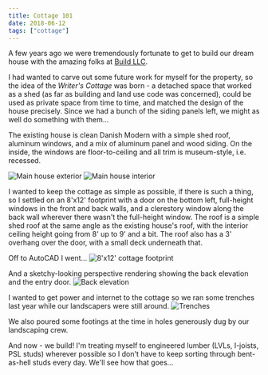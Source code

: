 ```yaml
---
title: Cottage 101
date: 2018-06-12
tags: ["cottage"]
---
```


A few years ago we were tremendously fortunate to get to build our dream house with the amazing folks at [Build LLC](https://www.buildllc.com/).

I had wanted to carve out some future work for myself for the property, so the idea of the _Writer's Cottage_ was born -
a detached space that worked as a shed (as far as building and land use code was concerned), could be used as private space from time to time,
and matched the design of the house precisely. Since we had a bunch of the siding panels left, we might as well do something with them...

The existing house is clean Danish Modern with a simple shed roof, aluminum windows, and a mix of aluminum panel and wood siding.
On the inside, the windows are floor-to-ceiling and all trim is museum-style, i.e. recessed.

![](images/BUILD_LLC_Merrimount_Ext_E_06.jpg "Main house exterior")
![](images/BUILD_LLC_Merrimount_Int_Master_Bedroom_01.jpg "Main house interior")

I wanted to keep the cottage as simple as possible, if there is such a thing, so I settled on an 8'x12' footprint
with a door on the bottom left, full-height windows in the front and back walls, and a clerestory window along the back wall wherever there wasn't the full-height window.
The roof is a simple shed roof at the same angle as the existing house's roof, with the interior ceiling height going from 8' up to 9' and a bit.
The roof also has a 3' overhang over the door, with a small deck underneath that.

Off to AutoCAD I went...
![](images/autocad-top.png "8'x12' cottage footprint")

And a sketchy-looking perspective rendering showing the back elevation and the entry door.
![](images/autocad-3d-back.png "Back elevation")

I wanted to get power and internet to the cottage so we ran some trenches last year while our landscapers were still around.
![](images/IMG_20170129_151022.jpg "Trenches")

We also poured some footings at the time in holes generously dug by our landscaping crew.

And now - we build!
I'm treating myself to engineered lumber (LVLs, I-joists, PSL studs) wherever possible so I don't have to keep sorting through bent-as-hell studs every day.
We'll see how that goes...

